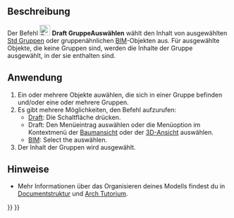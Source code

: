 <languages/>

{{Docnav/de
|[[Draft_AddNamedGroup/de|BenannteGruppeHinzufügen]]
|[[Draft_AddToLayer/de|ZurEbeneHinzufügen]]
|[[Draft_Workbench/de|Draft]]
|IconL=Draft_AddNamedGroup.svg
|IconR=Draft_AddToLayer.svg
|IconC=Workbench_Draft.svg
}}

{{GuiCommand/de
|Name=Draft SelectGroup
|Name/de=Draft GruppeAuswählen
|MenuLocation=Dienstprogramme → Gruppe auswählen<br>Werkzeuge → Gruppe auswählen
|Workbenches=[[Draft_Workbench/de|Draft]], [[BIM_Workbench/de|BIM]]
|SeeAlso=[[Std_Group/de|Std Gruppe]], [[Draft_AddToGroup/de|Draft Zur Gruppe hinzufügen...]], [[Draft_AddConstruction/de|Draft zur Konstruktionsgruppe hinzufügen]], [[Draft_AutoGroup/de|Draft Autogruppe]]
}}

<span id="Description"></span>
==Beschreibung== 

Der Befehl [[Image:Draft_SelectGroup.svg|24px]] '''Draft GruppeAuswählen''' wählt den Inhalt von ausgewählten  [[Std_Group/de|Std Gruppen]] oder gruppenähnlichen [[BIM_Workbench/de|BIM]]-Objekten aus. Für ausgewählte Objekte, die keine Gruppen sind, werden die Inhalte der Gruppe ausgewählt, in der sie enthalten sind.

<span id="Usage"></span>
==Anwendung== 

# Ein oder mehrere Objekte auwählen, die sich in einer Gruppe befinden und/oder eine oder mehrere Gruppen.
# Es gibt mehrere Möglichkeiten, den Befehl aufzurufen:
#* [[Draft_Workbench/de|Draft]]: Die Schaltfläche {{Button|[[Image:Draft_SelectGroup.svg|16px]] [[Draft_SelectGroup/de|Gruppe auswählen]]}} drücken.
#* Draft: Den Menüeintrag {{MenuCommand|Dienstprogramme → [[Image:Draft_SelectGroup.svg|16px]] Gruppe auswählen}} auswählen oder die Menüoption im Kontextmenü der [[Tree_view/de|Baumansicht]] oder der [[3D_view/de|3D-Ansicht]] auswählen.
#* [[BIM_Workbench/de|BIM]]: Select the {{MenuCommand|Werkzeuge → [[Image:Draft_SelectGroup.svg|16px]] Gruppe auswählen}} auswählen.
# Der Inhalt der Gruppen wird ausgewählt.

<span id="Notes"></span>
==Hinweise==

* Mehr Informationen über das Organisieren deines Modells findest du in [[Document_structure/de|Documentstruktur]] und [[Arch_tutorial/de#Ihr_Modell_organisieren|Arch Tutorium]].


{{Docnav/de
|[[Draft_AddNamedGroup/de|BenannteGruppeHinzufügen]]
|[[Draft_AddToLayer/de|ZurEbeneHinzufügen]]
|[[Draft_Workbench/de|Draft]]
|IconL=Draft_AddNamedGroup.svg
|IconR=Draft_AddToLayer.svg
|IconC=Workbench_Draft.svg
}}

{{Draft Tools navi{{#translation:}}}}
{{Userdocnavi{{#translation:}}}}